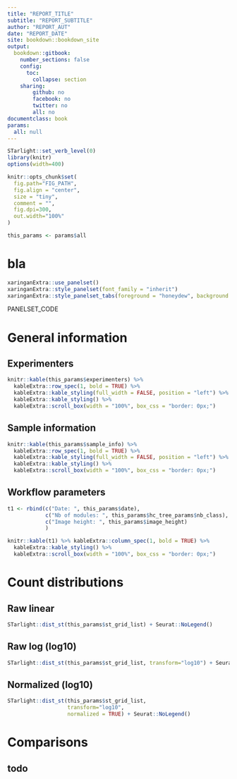 ```yaml
--- 
title: "REPORT_TITLE"
subtitle: "REPORT_SUBTITLE"
author: "REPORT_AUT"
date: "REPORT_DATE"
site: bookdown::bookdown_site
output:
  bookdown::gitbook:
    number_sections: false
    config:
      toc:
        collapse: section
    sharing:
        github: no
        facebook: no
        twitter: no
        all: no
documentclass: book
params:
  all: null
---
```



```r
STarlight::set_verb_level(0)
library(knitr)
options(width=400)

knitr::opts_chunk$set(
  fig.path="FIG_PATH",
  fig.align = "center", 
  size = "tiny", 
  comment = "",
  fig.dpi=300,
  out.width="100%"
)

```

```r
this_params <- params$all
```

# bla

```r
xaringanExtra::use_panelset()
xaringanExtra::style_panelset(font_family = "inherit")
xaringanExtra::style_panelset_tabs(foreground = "honeydew", background = "seagreen")
```


PANELSET_CODE


# General information {.panelset}

## Experimenters

```r

knitr::kable(this_params$experimenters) %>% 
  kableExtra::row_spec(1, bold = TRUE) %>% 
  kableExtra::kable_styling(full_width = FALSE, position = "left") %>%
  kableExtra::kable_styling() %>%
  kableExtra::scroll_box(width = "100%", box_css = "border: 0px;")
```

## Sample information  


```r

knitr::kable(this_params$sample_info) %>% 
  kableExtra::row_spec(1, bold = TRUE) %>% 
  kableExtra::kable_styling(full_width = FALSE, position = "left") %>%
  kableExtra::kable_styling() %>%
  kableExtra::scroll_box(width = "100%", box_css = "border: 0px;")
```

## Workflow parameters  


```r

t1 <- rbind(c("Date: ", this_params$date),
            c("Nb of modules: ", this_params$hc_tree_params$nb_class),
            c("Image height: ", this_params$image_height)
            )

knitr::kable(t1) %>% kableExtra::column_spec(1, bold = TRUE) %>%
  kableExtra::kable_styling() %>%
  kableExtra::scroll_box(width = "100%", box_css = "border: 0px;")
```


# Count distributions {.panelset}

## Raw linear

```r

STarlight::dist_st(this_params$st_grid_list) + Seurat::NoLegend()
```

## Raw log (log10)

```r

STarlight::dist_st(this_params$st_grid_list, transform="log10") + Seurat::NoLegend()
```

## Normalized (log10)

```r

STarlight::dist_st(this_params$st_grid_list, 
                   transform="log10", 
                   normalized = TRUE) + Seurat::NoLegend()
```

# Comparisons

## todo

